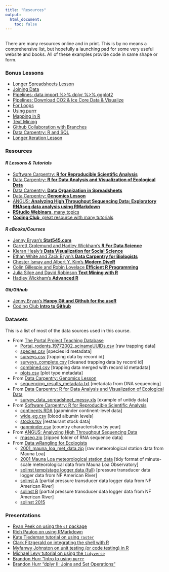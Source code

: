 ```yaml
---
title: "Resources"
output:
  html_document:
    toc: false
---
```


## {.tabset .tabset-fade}

There are many resources online and in print. This is by no means a comprehensive list, but hopefully a launching pad for some very useful website and books. All of these examples provide code in same shape or form.

### Bonus Lessons

- [Longer Spreadsheets Lesson](archive/2019_lessons/lesson_spreadsheets.html)
- [Joining Data](archive/2019_lessons/lesson_joins.html)
- [Pipelines: data import %>% dplyr %>% ggplot2](archive/2019_lessons/lesson_import_dplyr_ggplot2.html)
- [Pipelines: Download CO2 & Ice Core Data & Visualize](archive/2019_lessons/lesson_ice_core_CO2_web_data.html)
- [For Loops](archive/2019_lessons/lesson_for_loops.html)
- [Using purrr](archive/2019_lessons/lesson_purrr_tutorial.html)
- [Mapping in R](https://ryanpeek.github.io/mapping-in-R-workshop/)
- [Text Mining](archive/2019_lessons/lesson_text_mining_mlk.html)
- [Github Collaboration with Branches](lesson_github_collaboration.html)
- [Data Carpentry: R and SQL](http://www.datacarpentry.org/R-ecology-lesson/05-r-and-databases.html)
- [Longer Iteration Lesson](archive/2019_lessons/lesson_iteration.html)




### Resources

#### *R Lessons & Tutorials*

* [Software Carpentry: **R for Reproducible Scientific Analysis**](http://data-lessons.github.io/gapminder-R/)
* [Data Carpentry: **R for Data Analysis and Visualization of Ecological Data**](http://www.datacarpentry.org/R-ecology-lesson/)
* [Data Carpentry: **Data Organization in Spreadsheets**](http://www.datacarpentry.org/spreadsheet-ecology-lesson/)
* [Data Carpentry: **Genomics Lesson**](https://jasonjwilliamsny.github.io/tidiness-genomics/)
* [ANGUS: **Analyzing High Throughput Sequencing Data; Exploratory RNAseq data analysis using RMarkdown**](http://angus.readthedocs.io/en/2017/index.html)
* [**RStudio Webinars**, many topics](https://www.rstudio.com/resources/webinars/)
* [**Coding Club**, great resource with many tutorials](https://ourcodingclub.github.io/)

#### *R eBooks/Courses*

* [Jenny Bryan's **Stat545.com**](http://stat545.com/)
* [Garrett Grolemund and Hadley Wickham's **R For Data Science**](http://r4ds.had.co.nz/)
* [Kieran Healy's **Data Visualization for Social Science**](http://socviz.co/)
* [Ethan White and Zack Brym's **Data Carpentry for Biologists**](http://www.datacarpentry.org/semester-biology/)
* [Chester Ismay and Albert Y. Kim's **Modern DiveR**](https://ismayc.github.io/moderndiver-book/)
* [Colin Gillespie and Robin Lovelace **Efficient R Programming**](https://csgillespie.github.io/efficientR/)
* [Julia Silge and David Robinson **Text Mining with R**](http://tidytextmining.com/)
* [Hadley Wickham's **Advanced R**](http://adv-r.had.co.nz/)

#### *Git/Github* 

* [Jenny Bryan's **Happy Git and Github for the useR**](http://happygitwithr.com/)
* [Coding Club **Intro to Github**](https://ourcodingclub.github.io/2017/02/27/git.html)

### Datasets

This is a list of most of the data sources used in this course.

* From [The Portal Project Teaching Database](https://doi.org/10.6084/m9.figshare.1314459.v6)
    + [Portal_rodents_19772002_scinameUUIDs.csv](data/Portal_rodents_19772002_scinameUUIDs.csv) [raw trapping data]
    + [species.csv](data/species.csv) [species id metadata]
    + [surveys.csv](data/surveys.csv) [trapping data by record id]
    + [surveys_complete.csv](data_output/surveys_complete.csv) [cleaned trapping data by record id]
    + [combined.csv](data/combined.csv) [trapping data merged with record id metadata]
    + [plots.csv](data/plots.csv) [plot type metadata]
* From [Data Carpentry: Genomics Lesson](https://jasonjwilliamsny.github.io/tidiness-genomics/)
    + [sequencing_results_metadata.txt](data/sequencing_results_metadata.txt) [metadata from DNA sequencing]
* From [Data Carpentry: R for Data Analysis and Visualization of Ecological Data](http://www.datacarpentry.org/R-ecology-lesson/)
    + [survey_data_spreadsheet_messy.xls](data/survey_data_spreadsheet_messy.xls) [example of untidy data]
* From [Software Carpentry: R for Reproducible Scientific Analysis](http://data-lessons.github.io/gapminder-R/)
    + [continents.RDA](data/continents.RDA) [gapminder continent-level data]
    + [wide_eg.csv](data/wide_eg.csv) [blood albumin levels]
    + [stocks.tsv](data/stocks.tsv) [restaurant stock data]
    + [gapminder.csv](data/gapminder.csv) [country characteristics by year]
* From [ANGUS: Analyzing High Throughput Sequencing Data](http://angus.readthedocs.io/en/2017/rmarkdown_rnaseq.html)
    + [rnaseq.zip](data/rnaseq.zip) [zipped folder of RNA sequence data]
* From [Data wRangling for Ecologists](https://gge-ucd.github.io/wRangling-Ecology/)
    + [2001_mauna_loa_met_data.zip](data/2001_mauna_loa_met_data.zip) [raw meteorological station data from Mauna Loa]
    + [2001 Mauna Loa meteorological station data](data/mauna_loa_met_2001_minute.rda) [tidy format of minute-scale meteorological data from Mauna Loa Observatory]
    + [solinst temp/stage logger data (full)](data/2015_NFA_solinst_08_05.csv) [pressure transducer data logger data from NF American River]
    + [solinst A](data/2015_NFA_solinst_08_05_A.csv) [partial pressure transducer data logger data from NF American River]
    + [solinst B](data/2015_NFA_solinst_08_05_B.csv) [partial pressure transducer data logger data from NF American River]
    + [solinst 2015](data/2015_NFY_solinst.csv)


### Presentations

* [Ryan Peek on using the `sf` package](https://youtu.be/taY6GrZ6vzE)
* [Rich Pauloo on using RMarkdown](https://youtu.be/CHBOVuo6RCo)
* [Kate Tiedeman tutorial on using `raster`](https://youtu.be/mHz4wxo-Q4U)
* [Clark Fitzgerald on integrating the shell with R](https://youtu.be/jgghG1K3740)
* [Myfanwy Johnston on unit testing (or code testing) in R](https://youtu.be/8G6bBum3O9A)
* [Michael Levy tutorial on using the `tidyverse`](https://youtu.be/9q7gssUP8UA)
* [Brandon Hurr "Intro to using `purrr`](http://d-rug.github.io/images/20171026/20171023_DRUG_map_walk.html#1)
* [Brandon Hurr "dplyr II: Joins and Set Operations"](http://d-rug.github.io/blog/2016/hurr-dplyr2)